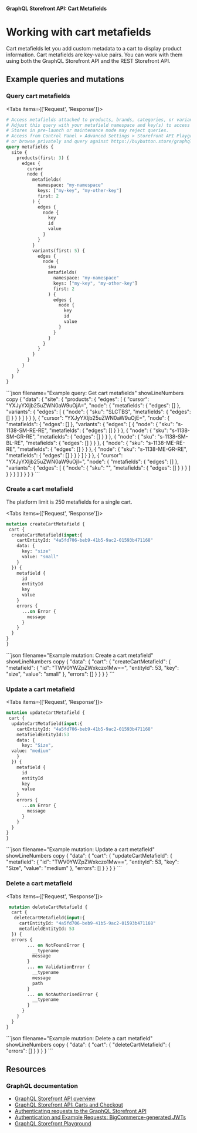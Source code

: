 **GraphQL Storefront API: Cart Metafields**

# Working with cart metafields

Cart metafields let you add custom metadata to a cart to display product information. Cart metafields are key-value pairs. You can work with them using both the GraphQL Storefront API and the REST Storefront API.

## Example queries and mutations

### Query cart metafields

<Tabs items={['Request', 'Response']}>
  <Tab>
```graphql filename="Example query: Get cart metafields" showLineNumbers copy 
# Access metafields attached to products, brands, categories, or variants
# Adjust this query with your metafield namespace and key(s) to access them
# Stores in pre-launch or maintenance mode may reject queries.
# Access from Control Panel > Advanced Settings > Storefront API Playground
# or browse privately and query against https://buybutton.store/graphql
query metafields {
  site {
    products(first: 3) {
      edges {
        cursor
        node {
          metafields(
            namespace: "my-namespace"
            keys: ["my-key", "my-other-key"]
            first: 2
          ) {
            edges {
              node {
                key
                id
                value
              }
            }
          }
          variants(first: 5) {
            edges {
              node {
                sku
                metafields(
                  namespace: "my-namespace"
                  keys: ["my-key", "my-other-key"]
                  first: 2
                ) {
                  edges {
                    node {
                      key
                      id
                      value
                    }
                  }
                }
              }
            }
          }
        }
      }
    }
  }
}
```
</Tab>
<Tab>
```json filename="Example query: Get cart metafields" showLineNumbers copy
{
  "data": {
    "site": {
      "products": {
        "edges": [
          {
            "cursor": "YXJyYXljb25uZWN0aW9uOjA=",
            "node": {
              "metafields": {
                "edges": []
              },
              "variants": {
                "edges": [
                  {
                    "node": {
                      "sku": "SLCTBS",
                      "metafields": {
                        "edges": []
                      }
                    }
                  }
                ]
              }
            }
          },
          {
            "cursor": "YXJyYXljb25uZWN0aW9uOjE=",
            "node": {
              "metafields": {
                "edges": []
              },
              "variants": {
                "edges": [
                  {
                    "node": {
                      "sku": "s-1138-SM-RE-RE",
                      "metafields": {
                        "edges": []
                      }
                    }
                  },
                  {
                    "node": {
                      "sku": "s-1138-SM-GR-RE",
                      "metafields": {
                        "edges": []
                      }
                    }
                  },
                  {
                    "node": {
                      "sku": "s-1138-SM-BL-RE",
                      "metafields": {
                        "edges": []
                      }
                    }
                  },
                  {
                    "node": {
                      "sku": "s-1138-ME-RE-RE",
                      "metafields": {
                        "edges": []
                      }
                    }
                  },
                  {
                    "node": {
                      "sku": "s-1138-ME-GR-RE",
                      "metafields": {
                        "edges": []
                      }
                    }
                  }
                ]
              }
            }
          },
          {
            "cursor": "YXJyYXljb25uZWN0aW9uOjI=",
            "node": {
              "metafields": {
                "edges": []
              },
              "variants": {
                "edges": [
                  {
                    "node": {
                      "sku": "",
                      "metafields": {
                        "edges": []
                      }
                    }
                  }
                ]
              }
            }
          }
        ]
      }
    }
  }
}
```
</Tab>
</Tabs>


### Create a cart metafield

<Callout type="info">
The platform limit is 250 metafields for a single cart. 
</Callout>

<Tabs items={['Request', 'Response']}>
  <Tab>
```graphql filename="Example mutation: Create a cart metafield" showLineNumbers copy 
mutation createCartMetafield { 
 cart {
  createCartMetafield(input:{
    cartEntityId: "4a5fd706-beb9-41b5-9ac2-01593b471168"
    data: {
      key: "size"
      value: "small"
    }
  }) {
    metafield {
      id
      entityId
      key
      value
    }
    errors {
      ...on Error {
        message
      }
    }
  }
}
}
 ```
</Tab>
  <Tab>
  ```json filename="Example mutation: Create a cart metafield" showLineNumbers copy
  {
  "data": {
    "cart": {
      "createCartMetafield": {
        "metafield": {
          "id": "TWV0YWZpZWxkczo1Mw==",
          "entityId": 53,
          "key": "size",
          "value": "small"
        },
        "errors": []
      }
    }
  }
}
```
  </Tab>
</Tabs>

### Update a cart metafield
<Tabs items={['Request', 'Response']}>
  <Tab>
  ```graphql filename="Example mutation: Update a cart metafield" showLineNumbers copy 
  mutation updateCartMetafield {
   cart {
    updateCartMetafield(input:{
      cartEntityId: "4a5fd706-beb9-41b5-9ac2-01593b471168"
      metafieldEntityId:53
      data: {
        key: "Size",
	value: "medium"
      }
    }) {
      metafield {
        id
        entityId
        key
        value
      }
      errors {
        ...on Error {
          message
        }
      }
    }
  }
}

```
</Tab>
  <Tab>
```json filename="Example mutation: Update a cart metafield" showLineNumbers copy
 {
  "data": {
    "cart": {
      "updateCartMetafield": {
        "metafield": {
          "id": "TWV0YWZpZWxkczo1Mw==",
          "entityId": 53,
          "key": "Size",
          "value": "medium"
        },
        "errors": []
      }
    }
  }
}
```
  </Tab>
</Tabs>

### Delete a cart metafield
<Tabs items={['Request', 'Response']}>
  <Tab>
```graphql filename="Example mutation: Delete a cart metafield" showLineNumbers copy 
 mutation deleteCartMetafield {
  cart {
   deleteCartMetafield(input:{
     cartEntityId: "4a5fd706-beb9-41b5-9ac2-01593b471168"
     metafieldEntityId: 53
  }) {
  errors {
        ... on NotFoundError {
          __typename
          message
        }
        ... on ValidationError {
          __typename
          message
          path
        }
        ... on NotAuthorisedError {
          __typename
        }
      }
    }
  }
}
```
</Tab>
  <Tab>
```json filename="Example mutation: Delete a cart metafield" showLineNumbers copy
{
  "data": {
    "cart": {
      "deleteCartMetafield": {
        "errors": []
      }
    }
  }
}
```
  </Tab>
</Tabs>

## Resources

### GraphQL documentation
- [GraphQL Storefront API overview](/docs/storefront/graphql)
- [GraphQL Storefront API: Carts and Checkout](/docs/storefront/cart-checkout/guide/graphql-storefront)
- [Authenticating requests to the GraphQL Storefront API](/docs/start/authentication/graphql-storefront)
- [Authentication and Example Requests: BigCommerce-generated JWTs](/docs/start/authentication#bigcommerce-generated-jwts)
- [GraphQL Storefront Playground](/graphql-storefront/playground)
